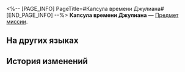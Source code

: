 <%-- [PAGE_INFO]
PageTitle=#Капсула времени Джулиана#
[END_PAGE_INFO] --%>
{{Предмет Инфобокс
|id          = 140041
|Изображение = Предмет Капсула времени Джулиана.png
|Тип         = Предмет миссии
|Инвентарь   = Миссии
|Редкость    = 3
|Эффект      = 
|Описание    = Сокровище вне времени.
}}
{{Описание|''«Девяносто процентов капсул времени выкопал не я».''}}
'''Капсула времени Джулиана''' — [[Предмет миссии]].

==На других языках==
{{На других языках
|en   = Julian's Time Capsule
|zhs  = 尤利安的时间胶囊
|zht  = 尤利安的時間膠囊
|ja   = ジュリアンのタイムカプセル
|ko   = 줄리안의 타임 캡슐
|es   = Cápsula del tiempo de Julian
|fr   = Capsule temporelle de Julian
|ru   = Капсула времени Джулиана
|th   = แคปซูลกาลเวลาของ Julian
|vi   = Con Nhộng Thời Gian Của Julian
|de   = Julians Zeitkapsel
|id   = Kapsul Waktu Julian
|pt   = Cápsula do Tempo do Julian
}}

==История изменений==
{{История изменений|3.5}}